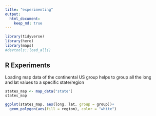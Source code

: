 ```yaml
---
title: "experimenting"
output: 
  html_document:
    keep_md: true
---
```


```r
library(tidyverse)
library(here)
library(maps)
#devtools::load_all()
```

## R Experiments


Loading map data of the continental US
group helps to group all the long and lat values to a specific state/region
```r
states_map <- map_data("state")
states_map
```



```r
ggplot(states_map, aes(long, lat, group = group))+
  geom_polygon(aes(fill = region), color = "white")
```


